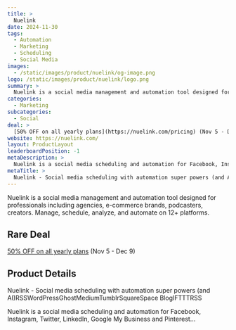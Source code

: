 ```yaml
---
title: >
  Nuelink
date: 2024-11-30
tags:
  - Automation
  - Marketing
  - Scheduling
  - Social Media
images:
  - /static/images/product/nuelink/og-image.png
logo: /static/images/product/nuelink/logo.png
summary: >
  Nuelink is a social media management and automation tool designed for professionals including agencies, e-commerce brands, podcasters, creators. Manage, schedule, analyze, and automate on 12+ platforms.
categories:
  - Marketing
subcategories:
  - Social
deal: >
  [50% OFF on all yearly plans](https://nuelink.com/pricing) (Nov 5 - Dec 9)
website: https://nuelink.com/
layout: ProductLayout
leaderboardPosition: -1
metaDescription: >
  Nuelink is a social media scheduling and automation for Facebook, Instagram, Twitter, LinkedIn, Google My Business and Pinterest...
metaTitle: >
  Nuelink - Social media scheduling with automation super powers (and AI)RSSWordPressGhostMediumTumblrSquareSpace BlogIFTTTRSS
---
```

Nuelink is a social media management and automation tool designed for professionals including agencies, e-commerce brands, podcasters, creators. Manage, schedule, analyze, and automate on 12+ platforms.

## Rare Deal

[50% OFF on all yearly plans](https://nuelink.com/pricing) (Nov 5 - Dec 9)

## Product Details

Nuelink - Social media scheduling with automation super powers (and AI)RSSWordPressGhostMediumTumblrSquareSpace BlogIFTTTRSS

Nuelink is a social media scheduling and automation for Facebook, Instagram, Twitter, LinkedIn, Google My Business and Pinterest...
